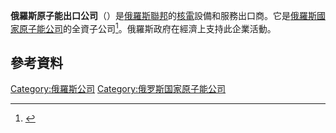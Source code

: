 {{Expand language|1=en|time=2020-12-17T04:58:29+00:00}}
'''俄羅斯原子能出口公司'''（{{lang-ru|Атомстройэкспорт}}）是[[俄羅斯聯邦|俄羅斯聯邦]]的[[核電|核電]]設備和服務出口商。它是[[俄羅斯國家原子能公司|俄羅斯國家原子能公司]]的全資子公司<ref name="edisc">{{cite web |title=Список аффилированных лиц |url=http://e-disclosure.ru/portal/files.aspx?id=36765&type=6 |website=e-disclosure.ru |accessdate=2018-10-12 |archive-date=2018-10-12 |archive-url=https://web.archive.org/web/20181012214512/http://e-disclosure.ru/portal/files.aspx?id=36765&type=6 |dead-url=no }}</ref>。俄羅斯政府在經濟上支持此企業活動。

{{俄罗斯小作品}}
== 參考資料 ==
{{reflist}}
{{俄罗斯国家原子能公司}}
[[Category:俄羅斯公司|Category:俄羅斯公司]]
[[Category:俄罗斯国家原子能公司|Category:俄罗斯国家原子能公司]]